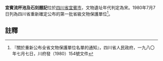{{msg:四川省文物保護單位
|名稱 = 宜賓流杯池及石刻題記
|編號 = 122
|圖片 = 
|級別 = S1
|分類 = 
|時代 = [[宋代|宋代]]
|地点 = [[四川省|四川省]][[宜賓市|宜賓市]]
|坐標 =
|登錄 = 1980年7月7日
}}
'''宜賓流杯池及石刻題記'''位於[[四川省|四川省]][[宜賓市|宜賓市]]，文物遺址年代判定為宋。1980年7月7日列為四川省重新確定公布的第一批省級文物保護單位<ref>『關於重新公布全省文物保護單位名單的通知』，四川省人民政府，一九八〇年七月七日，川府發（1980）154號文件</ref>。
==註釋==
{{reflist}}
{{文物保護單位小作品}}
{{宜賓市境內的四川省文物保護單位}}